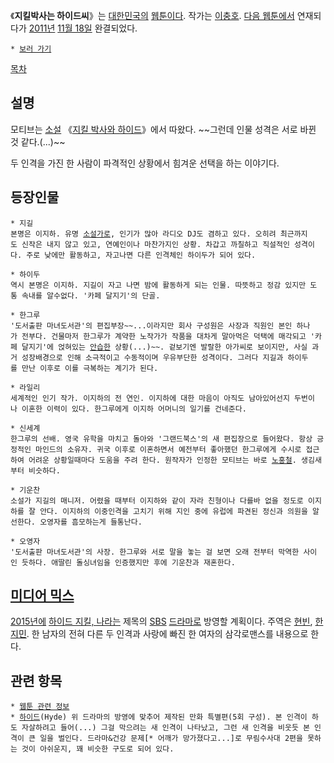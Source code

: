 《'''지킬박사는 하이드씨'''》는 [[대한민국]]의 [[웹툰]]이다. 작가는 [[이충호]]. [[다음 웹툰]]에서 연재되다가 [[2011년]] [[11월 18일]] 완결되었다.

 * [http://webtoon.daum.net/webtoon/view/jekyllhyde 보러 가기]

[[목차]]
== 설명 ==
모티브는 [[소설]] 《[[지킬 박사와 하이드]]》에서 따왔다. ~~그런데 인물 성격은 서로 바뀐 것 같다.(...)~~

두 인격을 가진 한 사람이 파격적인 상황에서 힘겨운 선택을 하는 이야기다.

== 등장인물 ==
 * 지길
 본명은 이지하. 유명 [[소설가]]로, 인기가 많아 라디오 DJ도 겸하고 있다. 오히려 최근까지도 신작은 내지 않고 있고, 연예인이나 마찬가지인 상황. 차갑고 까칠하고 직설적인 성격이다. 주로 낮에만 활동하고, 자고나면 다른 인격체인 하이두가 되어 있다.

 * 하이두
 역시 본명은 이지하. 지길이 자고 나면 밤에 활동하게 되는 인물. 따뜻하고 정감 있지만 도통 속내를 알수없다. '카페 달지기'의 단골.

 * 한그루
 '도서출판 마녀도서관'의 편집부장~~...이라지만 회사 구성원은 사장과 직원인 본인 하나가 전부다. 건물마저 한그루가 계약한 노작가가 작품을 대차게 말아먹은 덕택에 매각되고 '카페 달지기'에 얹혀있는 [[안습]]한 상황(...)~~. 겉보기엔 발랄한 아가씨로 보이지만, 사실 과거 성장배경으로 인해 소극적이고 수동적이며 우유부단한 성격이다. 그러다 지길과 하이두를 만난 이후로 이를 극복하는 계기가 된다.

 * 라일리
 세계적인 인기 작가. 이지하의 전 연인. 이지하에 대한 마음이 아직도 남아있어선지 두번이나 이혼한 이력이 있다. 한그루에게 이지하 어머니의 일기를 건네준다.

 * 신세계
 한그루의 선배. 영국 유학을 마치고 돌아와 '그랜드북스'의 새 편집장으로 들어왔다. 항상 긍정적인 마인드의 소유자. 귀국 이후로 이혼하면서 예전부터 좋아했던 한그루에게 수시로 접근하여 어려운 상황일때마다 도움을 주려 한다. 원작자가 인정한 모티브는 바로 [[노홍철]]. 생김새부터 비슷하다.

 * 기운찬
 소설가 지길의 매니저. 어렸을 때부터 이지하와 같이 자라 친형이나 다를바 없을 정도로 이지하를 잘 안다. 이지하의 이중인격을 고치기 위해 지인 중에 유럽에 파견된 정신과 의원을 알선한다. 오영자를 흠모하는게 들통난다.

 * 오영자
 '도서출판 마녀도서관'의 사장. 한그루와 서로 말을 놓는 걸 보면 오래 전부터 막역한 사이인 듯하다. 애딸린 돌싱녀임을 인증했지만 후에 기운찬과 재혼한다.

== [[미디어 믹스]] ==
[[2015년]]에 [[하이드 지킬, 나]]라는 제목의 [[SBS]] [[드라마]]로 방영할 계획이다. 주역은 [[현빈]], [[한지민]]. 한 남자의 전혀 다른 두 인격과 사랑에 빠진 한 여자의 삼각로맨스를 내용으로 한다.

== 관련 항목 ==
 * [[웹툰 관련 정보]]
 * [http://webtoon.daum.net/webtoon/viewer/28861 하이드](Hyde) 위 드라마의 방영에 맞추어 제작된 만화 특별편(5회 구성). 본 인격이 하도 자살하려고 들어(...) 그걸 막으려는 새 인격이 나타났고, 그런 새 인격을 비웃듯 본 인격이 큰 일을 벌인다. 드라마&건강 문제[* 어깨가 망가졌다고...]로 무림수사대 2편을 못하는 것이 아쉬운지, 꽤 비슷한 구도로 되어 있다.
